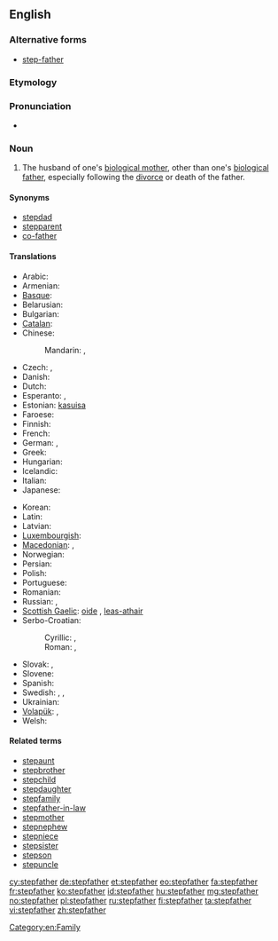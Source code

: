 ==English==

===Alternative forms===
* [[step-father]]

===Etymology===
{{prefix|step|father}}

===Pronunciation===
* {{hyphenation|step|fa|ther}}

===Noun===
{{en-noun}}

# The husband of one's [[biological mother]], other than one's [[biological father]], especially following the [[divorce]] or death of the father.

====Synonyms====
* [[stepdad]]
* [[stepparent]]
* [[co-father]]

====Translations====
{{trans-top|husband of one's biological mother, other than one's biological father}}
* Arabic: {{t|ar|زوج الأم|m|tr=zawj al-ʾumm|sc=Arab}}
* Armenian: {{t-|hy|խորթ հայր|tr=xort' hayr}}
* [[Basque]]: {{t|eu|aitaorde|xs=Basque}}
* Belarusian: {{t|be|айчым|m|tr=ajčým|sc=Cyrl}}
* Bulgarian: {{t|bg|втори баща|m|tr=vtóri baštá|sc=Cyrl}}
* [[Catalan]]: {{t|ca|padrastre|m}}
* Chinese:
*: Mandarin: {{t|cmn|繼父|sc=Hani}}, {{t|cmn|继父|tr=jìfù|sc=Hani}}
* Czech: {{t|cs|nevlastní otec|m}}, {{t+|cs|otčím|m}}
* Danish: {{t|da|stedfar|c}}
* Dutch: {{t+|nl|stiefvader|m}}
* Esperanto: {{t-|eo|vicpatro|xs=Esperanto}}, {{qualifier|sometimes}} {{t-|eo|duonpatro|xs=Esperanto}}
* Estonian: [[kasuisa]]
* Faroese: {{t|fo|stjúkfaðir|m}}
* Finnish: {{t+|fi|isäpuoli}}
* French: {{t+|fr|beau-père|m}}
* German: {{t+|de|Stiefvater|m}}, {{qualifier|gender-neutral}} {{t|de|Stiefelternteil|m|n}}
* Greek: {{t+|el|πατριός|m|tr=patriós}}
* Hungarian: {{t+|hu|mostohaapa}}
* Icelandic: {{t-|is|stjúpfaðir|m}}
* Italian: {{t-|it|patrigno|m}}
* Japanese: {{t|ja|継父|tr=けいふ, keifu, ままちち, mama-chichi}}
{{trans-mid}}
* Korean: {{t|ko|계부|tr=gyebu|sc=Kore}}
* Latin: {{t-|la|vitricus|m}}
* Latvian: {{t|lv|patēvs|m}}
* [[Luxembourgish]]: {{t|lb|Stéifpapp}}
* [[Macedonian]]: {{t|mk|очув|m|tr=óčuv}},  {{t|mk|потатко|m|tr=pótatko}}
* Norwegian: {{t|no|stefar|m}}
* Persian: {{t|fa|ناپدری|tr=nâpedari|sc=fa-Arab}}
* Polish: {{t+|pl|ojczym|m}}
* Portuguese: {{t+|pt|padrasto|m}}
* Romanian: {{t-|ro|tată vitreg|m}}
* Russian: {{t+|ru|отчим|m|tr=ótčim|sc=Cyrl}}, {{t|ru|приёмный отец|m|tr=prijómnyj otéc|sc=Cyrl}}
* [[Scottish Gaelic]]: [[oide]] {{m}}, [[leas-athair]] {{m}}
* Serbo-Croatian:
*: Cyrillic: {{t|sh|очух|m|alt=о̏чӯх|sc=Cyrl|xs=Serbo-Croatian}}, {{t|sh|поочим|m}}
*: Roman: {{t|sh|očuh|m|alt=ȍčūh|xs=Serbo-Croatian}}, {{t|sh|poočim|m}}
* Slovak: {{t|sk|nevlastný otec|m}}, {{t|sk|otčim|m}}
* Slovene: {{t+|sl|očim|m}}
* Spanish: {{t+|es|padrastro|m}}
* Swedish: {{t|sv|styvfar|c}}, {{t|sv|styvfader|c}}, {{qualifier|modern slang}} {{t|sv|plastpappa|c}}
* Ukrainian: {{t|uk|вітчим|m|tr=vítčim|sc=Cyrl}}
* [[Volapük]]: {{qualifier|male or female}} {{t|vo|lupal}}, {{qualifier|male}} {{t|vo|hilupal}}
* Welsh: {{t|cy|llysdad|m}}
{{trans-bottom}}

====Related terms====
* [[stepaunt]]
* [[stepbrother]]
* [[stepchild]]
* [[stepdaughter]]
* [[stepfamily]]
* [[stepfather-in-law]]
* [[stepmother]]
* [[stepnephew]]
* [[stepniece]]
* [[stepsister]]
* [[stepson]]
* [[stepuncle]]

[[Category:en:Family]]

[[cy:stepfather]]
[[de:stepfather]]
[[et:stepfather]]
[[eo:stepfather]]
[[fa:stepfather]]
[[fr:stepfather]]
[[ko:stepfather]]
[[id:stepfather]]
[[hu:stepfather]]
[[mg:stepfather]]
[[no:stepfather]]
[[pl:stepfather]]
[[ru:stepfather]]
[[fi:stepfather]]
[[ta:stepfather]]
[[vi:stepfather]]
[[zh:stepfather]]